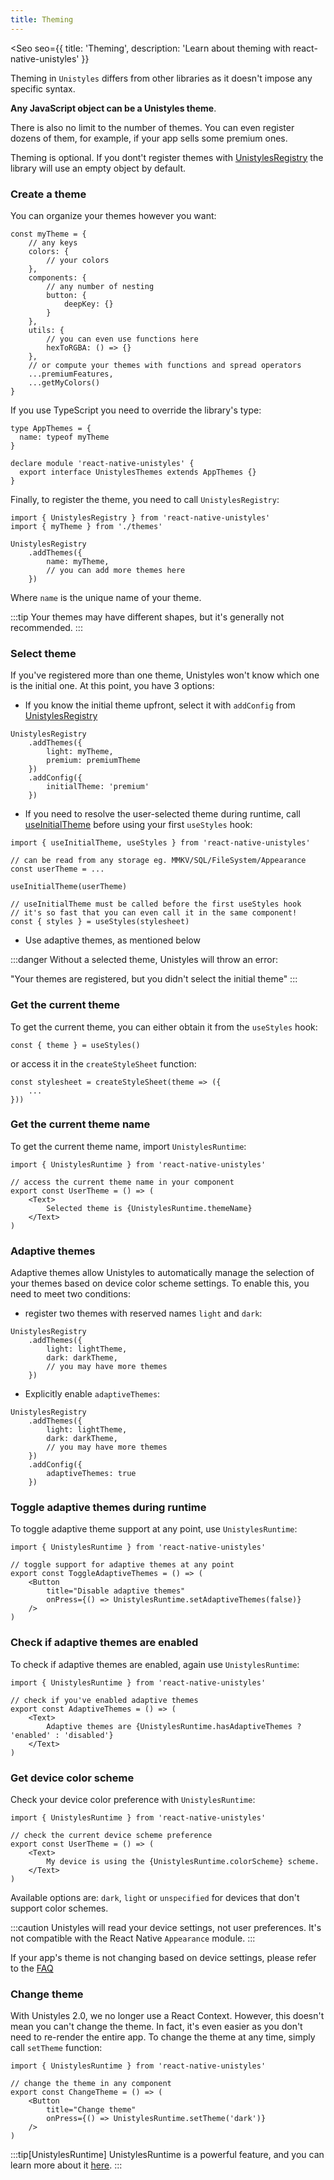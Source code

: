 ```yaml
---
title: Theming
---
```




<Seo
    seo={{
        title: 'Theming',
        description: 'Learn about theming with react-native-unistyles'
    }}
>

<Badge label="All platforms" />
<Badge label="2.0.0" />

Theming in `Unistyles` differs from other libraries as it doesn't impose any specific syntax.

**Any JavaScript object can be a Unistyles theme**.

There is also no limit to the number of themes. You can even register dozens of them, for example, if your app sells some premium ones.

Theming is optional. If you dont't register themes with [UnistylesRegistry](/reference/unistyles-registry) 
the library will use an empty object by default.

### Create a theme

You can organize your themes however you want:

```tsx
const myTheme = {
    // any keys
    colors: {
        // your colors
    },
    components: {
        // any number of nesting
        button: {
            deepKey: {}
        }
    },
    utils: {
        // you can even use functions here
        hexToRGBA: () => {}
    },
    // or compute your themes with functions and spread operators
    ...premiumFeatures,
    ...getMyColors()
}
```

If you use TypeScript you need to override the library's type:

```tsx /name/
type AppThemes = {
  name: typeof myTheme
}

declare module 'react-native-unistyles' {
  export interface UnistylesThemes extends AppThemes {}
}
```

Finally, to register the theme, you need to call `UnistylesRegistry`:

```tsx /name/
import { UnistylesRegistry } from 'react-native-unistyles'
import { myTheme } from './themes'

UnistylesRegistry
    .addThemes({
        name: myTheme,
        // you can add more themes here
    })
```

Where `name` is the unique name of your theme.

:::tip
Your themes may have different shapes, but it's generally not recommended.
:::

### Select theme

If you've registered more than one theme, Unistyles won't know which one is the initial one.
At this point, you have 3 options:

- If you know the initial theme upfront, select it with `addConfig` from [UnistylesRegistry](/reference/unistyles-registry)

```tsx /initialTheme/
UnistylesRegistry
    .addThemes({
        light: myTheme,
        premium: premiumTheme
    })
    .addConfig({
        initialTheme: 'premium'
    })
```

- If you need to resolve the user-selected theme during runtime, call [useInitialTheme](/reference/use-initial-theme) before
using your first `useStyles` hook:

```tsx /useInitialTheme/
import { useInitialTheme, useStyles } from 'react-native-unistyles'

// can be read from any storage eg. MMKV/SQL/FileSystem/Appearance
const userTheme = ...

useInitialTheme(userTheme)

// useInitialTheme must be called before the first useStyles hook
// it's so fast that you can even call it in the same component!
const { styles } = useStyles(stylesheet)
```

- Use adaptive themes, as mentioned below

:::danger
Without a selected theme, Unistyles will throw an error:

"Your themes are registered, but you didn't select the initial theme"
:::

### Get the current theme

To get the current theme, you can either obtain it from the `useStyles` hook:

```tsx /theme/
const { theme } = useStyles()
```

or access it in the `createStyleSheet` function:

```tsx /theme/
const stylesheet = createStyleSheet(theme => ({
    ...
}))
```

### Get the current theme name

To get the current theme name, import `UnistylesRuntime`:

```tsx /UnistylesRuntime.themeName/
import { UnistylesRuntime } from 'react-native-unistyles'

// access the current theme name in your component
export const UserTheme = () => (
    <Text>
        Selected theme is {UnistylesRuntime.themeName}
    </Text>
)
```

### Adaptive themes

Adaptive themes allow Unistyles to automatically manage the selection of your themes based on device color scheme settings.
To enable this, you need to meet two conditions:

- register two themes with reserved names `light` and `dark`:

```tsx /light:/ /dark:/
UnistylesRegistry
    .addThemes({
        light: lightTheme,
        dark: darkTheme,
        // you may have more themes
    })
```

- Explicitly enable  `adaptiveThemes`:

```tsx /adaptiveThemes/
UnistylesRegistry
    .addThemes({
        light: lightTheme,
        dark: darkTheme,
        // you may have more themes
    })
    .addConfig({
        adaptiveThemes: true
    })
```

### Toggle adaptive themes during runtime

To toggle adaptive theme support at any point, use `UnistylesRuntime`:

```tsx /UnistylesRuntime.setAdaptiveThemes.*/
import { UnistylesRuntime } from 'react-native-unistyles'

// toggle support for adaptive themes at any point
export const ToggleAdaptiveThemes = () => (
    <Button
        title="Disable adaptive themes"
        onPress={() => UnistylesRuntime.setAdaptiveThemes(false)}
    />
)
```

### Check if adaptive themes are enabled

To check if adaptive themes are enabled, again use `UnistylesRuntime`:

```tsx /UnistylesRuntime.hasAdaptiveThemes/
import { UnistylesRuntime } from 'react-native-unistyles'

// check if you've enabled adaptive themes
export const AdaptiveThemes = () => (
    <Text>
        Adaptive themes are {UnistylesRuntime.hasAdaptiveThemes ? 'enabled' : 'disabled'}
    </Text>
)
```

### Get device color scheme

Check your device color preference with `UnistylesRuntime`:

```tsx /colorScheme/
import { UnistylesRuntime } from 'react-native-unistyles'

// check the current device scheme preference
export const UserTheme = () => (
    <Text>
        My device is using the {UnistylesRuntime.colorScheme} scheme.
    </Text>
)
```

Available options are: `dark`, `light` or `unspecified` for devices that don't support color schemes.

:::caution
Unistyles will read your device settings, not user preferences. It's not compatible with the React Native `Appearance` module.
:::

If your app's theme is not changing based on device settings, please refer to the [FAQ](/reference/faq/)

### Change theme

With Unistyles 2.0, we no longer use a React Context. However, this doesn't mean you can't change the theme. 
In fact, it's even easier as you don't need to re-render the entire app.
To change the theme at any time, simply call `setTheme` function:

```tsx /UnistylesRuntime.setTheme.*/
import { UnistylesRuntime } from 'react-native-unistyles'

// change the theme in any component
export const ChangeTheme = () => (
    <Button
        title="Change theme"
        onPress={() => UnistylesRuntime.setTheme('dark')}
    />
)
```

:::tip[UnistylesRuntime]
UnistylesRuntime is a powerful feature, and you can learn more about it [here](/reference/unistyles-runtime).
:::

</Seo>
